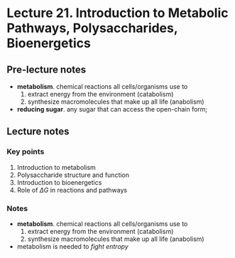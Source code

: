 # Lecture 21. Introduction to Metabolic Pathways, Polysaccharides, Bioenergetics

## Pre-lecture notes
- **metabolism**. chemical reactions all cells/organisms use to
  1. extract energy from the environment (catabolism)
  2. synthesize macromolecules that make up all life (anabolism)
- **reducing sugar**. any sugar that can access the open-chain form;

## Lecture notes
### Key points
1. Introduction to metabolism
2. Polysaccharide structure and function
3. Introduction to bioenergetics
4. Role of $\Delta G$ in reactions and pathways

### Notes
- **metabolism**. chemical reactions all cells/organisms use to
  1. extract energy from the environment (catabolism)
  2. synthesize macromolecules that make up all life (anabolism)
- metabolism is needed to _fight entropy_